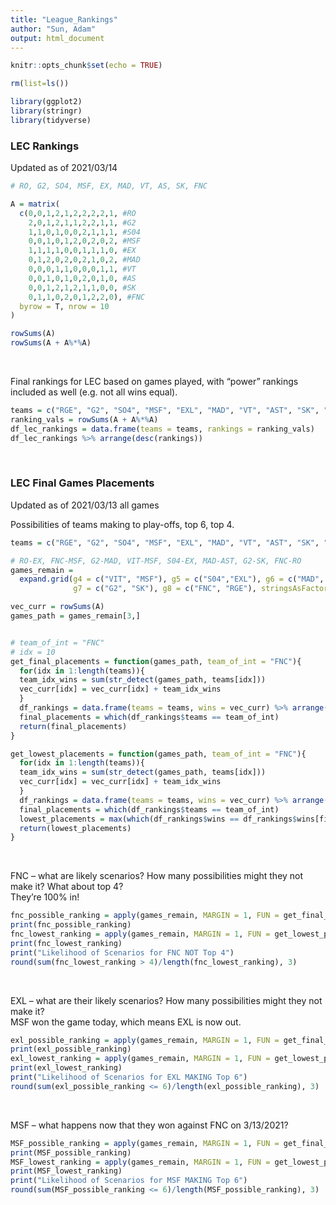 ```yaml
---
title: "League_Rankings"
author: "Sun, Adam"
output: html_document
---
```


```r
knitr::opts_chunk$set(echo = TRUE)

rm(list=ls())

library(ggplot2)
library(stringr)
library(tidyverse)

```


### LEC Rankings <br>

Updated as of 2021/03/14

```r
# RO, G2, SO4, MSF, EX, MAD, VT, AS, SK, FNC

A = matrix(
  c(0,0,1,2,1,2,2,2,2,1, #RO
    2,0,1,2,1,1,2,2,1,1, #G2
    1,1,0,1,0,0,2,1,1,1, #S04
    0,0,1,0,1,2,0,2,0,2, #MSF
    1,1,1,1,0,0,1,1,1,0, #EX
    0,1,2,0,2,0,2,1,0,2, #MAD
    0,0,0,1,1,0,0,0,1,1, #VT
    0,0,1,0,1,0,2,0,1,0, #AS
    0,0,1,2,1,2,1,1,0,0, #SK
    0,1,1,0,2,0,1,2,2,0), #FNC
  byrow = T, nrow = 10
)

rowSums(A)
rowSums(A + A%*%A)

```

<br>

Final rankings for LEC based on games played, with "power" rankings included as well (e.g. not all wins equal).

```r

teams = c("RGE", "G2", "SO4", "MSF", "EXL", "MAD", "VT", "AST", "SK", "FNC")
ranking_vals = rowSums(A + A%*%A)
df_lec_rankings = data.frame(teams = teams, rankings = ranking_vals)
df_lec_rankings %>% arrange(desc(rankings))

```

<br>

### LEC Final Games Placements <br>

Updated as of 2021/03/13 all games <br>

Possibilities of teams making to play-offs, top 6, top 4. 

```r
teams = c("RGE", "G2", "SO4", "MSF", "EXL", "MAD", "VT", "AST", "SK", "FNC")

# RO-EX, FNC-MSF, G2-MAD, VIT-MSF, S04-EX, MAD-AST, G2-SK, FNC-RO
games_remain = 
  expand.grid(g4 = c("VIT", "MSF"), g5 = c("S04","EXL"), g6 = c("MAD", "AST"), 
              g7 = c("G2", "SK"), g8 = c("FNC", "RGE"), stringsAsFactors = F) %>% as.matrix()

vec_curr = rowSums(A)
games_path = games_remain[3,]


# team_of_int = "FNC"
# idx = 10
get_final_placements = function(games_path, team_of_int = "FNC"){
  for(idx in 1:length(teams)){
  team_idx_wins = sum(str_detect(games_path, teams[idx]))
  vec_curr[idx] = vec_curr[idx] + team_idx_wins
  }
  df_rankings = data.frame(teams = teams, wins = vec_curr) %>% arrange(desc(wins))
  final_placements = which(df_rankings$teams == team_of_int)
  return(final_placements)
}

get_lowest_placements = function(games_path, team_of_int = "FNC"){
  for(idx in 1:length(teams)){
  team_idx_wins = sum(str_detect(games_path, teams[idx]))
  vec_curr[idx] = vec_curr[idx] + team_idx_wins
  }
  df_rankings = data.frame(teams = teams, wins = vec_curr) %>% arrange(desc(wins))
  final_placements = which(df_rankings$teams == team_of_int)
  lowest_placements = max(which(df_rankings$wins == df_rankings$wins[final_placements]))
  return(lowest_placements)
}

```

<br>

FNC -- what are likely scenarios? How many possibilities might they not make it? What about top 4? <br>
They're 100% in! 

```r
fnc_possible_ranking = apply(games_remain, MARGIN = 1, FUN = get_final_placements, team_of_int = "FNC")
print(fnc_possible_ranking)
fnc_lowest_ranking = apply(games_remain, MARGIN = 1, FUN = get_lowest_placements, team_of_int = "FNC")
print(fnc_lowest_ranking)
print("Likelihood of Scenarios for FNC NOT Top 4")
round(sum(fnc_lowest_ranking > 4)/length(fnc_lowest_ranking), 3)
```
 
<br>

EXL -- what are their likely scenarios? How many possibilities might they not make it? <br>
MSF won the game today, which means EXL is now out. 

```r
exl_possible_ranking = apply(games_remain, MARGIN = 1, FUN = get_final_placements, team_of_int = "EXL")
print(exl_possible_ranking)
exl_lowest_ranking = apply(games_remain, MARGIN = 1, FUN = get_lowest_placements, team_of_int = "EXL")
print(exl_lowest_ranking)
print("Likelihood of Scenarios for EXL MAKING Top 6")
round(sum(exl_possible_ranking <= 6)/length(exl_possible_ranking), 3)
```

<br>

MSF -- what happens now that they won against FNC on 3/13/2021?

```r
MSF_possible_ranking = apply(games_remain, MARGIN = 1, FUN = get_final_placements, team_of_int = "MSF")
print(MSF_possible_ranking)
MSF_lowest_ranking = apply(games_remain, MARGIN = 1, FUN = get_lowest_placements, team_of_int = "MSF")
print(MSF_lowest_ranking)
print("Likelihood of Scenarios for MSF MAKING Top 6")
round(sum(MSF_possible_ranking <= 6)/length(MSF_possible_ranking), 3)
```

